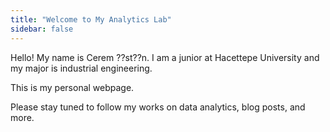 ```yaml
---
title: "Welcome to My Analytics Lab"
sidebar: false 
---
```


Hello! My name is Cerem ??st??n. I am a junior at Hacettepe University and my major is industrial engineering.

This is my personal webpage.

Please stay tuned to follow my works on data analytics, blog posts, and more.
